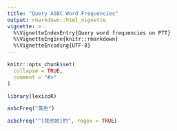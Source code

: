 ```yaml
---
title: "Query ASBC Word Frequencies"
output: rmarkdown::html_vignette
vignette: >
  %\VignetteIndexEntry{Query word frequencies on PTT}
  %\VignetteEngine{knitr::rmarkdown}
  %\VignetteEncoding{UTF-8}
---
```


```r
knitr::opts_chunk$set(
  collapse = TRUE,
  comment = "#>"
)
```

```r
library(lexicoR)
```


```r
asbcFreq("黃色")
```

```r
asbcFreq("^[我他她]們", regex = TRUE)
```

